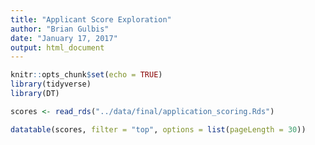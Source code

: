 ```yaml
---
title: "Applicant Score Exploration"
author: "Brian Gulbis"
date: "January 17, 2017"
output: html_document
---
```


```r
knitr::opts_chunk$set(echo = TRUE)
library(tidyverse)
library(DT)

scores <- read_rds("../data/final/application_scoring.Rds")
```

```r
datatable(scores, filter = "top", options = list(pageLength = 30))
```

